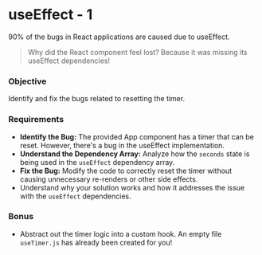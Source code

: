 # useEffect - 1

90% of the bugs in React applications are caused due to useEffect.

> Why did the React component feel lost?
> Because it was missing its useEffect dependencies!

### Objective
Identify and fix the bugs related to resetting the timer.

### Requirements
- **Identify the Bug:** The provided App component has a timer that can be reset. However, there's a bug in the useEffect implementation.
- **Understand the Dependency Array:** Analyze how the `seconds` state is being used in the `useEffect` dependency array.
- **Fix the Bug:** Modify the code to correctly reset the timer without causing unnecessary re-renders or other side effects.
- Understand why your solution works and how it addresses the issue with the `useEffect` dependencies.

### Bonus
- Abstract out the timer logic into a custom hook. An empty file `useTimer.js` has already been created for you!
